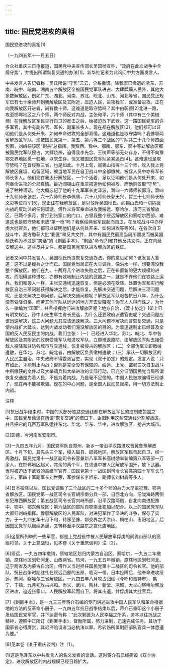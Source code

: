 ```yaml
---
---
---
```

title: 国民党进攻的真相
---



国民党进攻的真相(1)


（一九四五年十一月五日）

合众社重庆三日电报道，国民党中央宣传部长吴国桢宣称，“政府在此次战争中全居守势”，并提出所谓恢复交通的办法[1]。新华社记者为此询问中共方面发言人。

中共发言人告记者称：吴氏所说“守势”云云，全系撒谎。除我军已撤退的浙东、苏南、皖中、皖南、湖南五个解放区全被国民党军队进占、大肆蹂躏人民外，其他大多数解放区，例如广东、湖北、河南、苏北、皖北、山东、河北等省，国民党正规军已有七十余师开到我解放区及其附近，压迫人民，进攻我军，或准备进攻。正在向我解放区开进者，尚有数十师。这难道是取守势吗？其中由彰德[2]北进一路，攻至邯郸地区之八个师，两个师反对内战，主张和平，六个师（其中有三个美械师）在我解放区军民举行自卫的反击之后，始被迫放下武器。这一路国民党军的许多军官，其中有副长官、军长、副军长多人，现在都在解放区[3]，他们都可以证明他们是从何处开来、如何奉命进攻的全部真情。这难道也是取守势吗？我豫鄂两省解放区军队，现被国民党第一、第五、第六等三个战区的军队共二十几个师四面包围，刘峙任该区“剿共”总指挥。我豫西、豫中、鄂南、鄂东、鄂中等处解放区都被国民党军队侵占，大肆烧杀，迫得我李先念、王树声等部无处存身，不得不向豫鄂交界地区觅一驻地，以求生存，但又被国民党军队紧紧追击[4]。这难道也是取守势吗？在晋绥察三省，也是如此。十月上旬，阎锡山指挥十三个师，攻入我上党解放区襄垣、屯留区域，被当地军民在自卫战斗中全部缴械，被俘人员中亦有军长师长多人。他们现在我太行解放区，一个个活着，足以证明他们是从何处开来、如何奉命进攻的全部真情。最近阎锡山在重庆报道他如何被攻，而他则仅取“守势”，说了种种谎话。他大概忘记了他的十九军军长史泽波，暂四十六师师长郭溶，暂四十九师师长张宏，六十六师师长李佩膺，六十八师师长郭天兴，暂三十七师师长杨文彩等位将军[5]，现正住在我解放区，足以驳斥吴国桢氏、阎锡山氏和一切挑拨内战的反动派的任何谎话。傅作义将军奉命进攻我绥远、察哈尔、热河三省解放区，已两个多月，曾打到张家口的门口，占领我整个绥远解放区和察哈尔西部。难道这也是取守势和未放“第一枪”吗？我察绥两省军民起而自卫，在反攻战斗中亦俘虏大批官兵，他们都可以证明他们是从何处开来、如何进攻等等[6]。在各次自卫战斗中，我方缴获大批“剿匪”和反共文件，其中有国民党最高当局所颁发而被吴国桢氏称为不过是“笑话”的《剿匪手本》、“剿匪”命令[7]和其他反共文件，正在向延安解送中。这些反共文件，都是国民党军队进攻解放区的铁证。

记者又问中共发言人，吴国桢氏所提恢复交通办法，你的意见如何？该发言人答道：这不过是缓兵之计而已。国民党当局正在大举调兵，像洪水一样，想要淹没我整个解放区。他们在九、十两月几个进攻失败之后，正在布置新的更大规模的进攻。而阻碍这种进攻，亦即有效地制止内战的武器之一，就是不许他们在铁路上运兵。我们和旁人一样，主张交通线迅速恢复，但是必须在受降、处置伪军和实行解放区自治三项问题获得解决之后，才能恢复。先解决交通问题，后解决三项问题呢，还是先解决三项问题，后解决交通问题呢？解放区军队艰苦抗日八年，为什么没有受降资格，而劳其他军队从远远的地方开去受降呢？伪军人人得而诛之，为什么一律编为“国军”，并且指挥他们进攻解放区呢？地方自治，《双十协定》[8]上已有明文规定，孙中山先生早主省长民选，为什么还要政府派遣官吏呢？交通问题应该迅速解决，这三大问题尤其应该迅速解决。三大问题不解决而言恢复交通，只是使内战扩大延长，达到内战发动者们淹没解放区的目的。为着迅速制止已经普及全国的反人民反民主的内战，我们主张：（一）已经进入华北、苏北、皖北、华中各解放区及其附近的政府受降军队和进攻军队，立即撤返原防，由解放区军队去接受敌人投降和驻防各城市与交通线，恢复被侵占的解放区；（二）全部伪军立即缴械遣散，在华北、苏北、皖北者，由解放区负责缴械遣散；（三）承认一切解放区的人民民主自治，中央政府不得委派官吏，实现《双十协定》的规定。发言人说：只有如此，才能制止内战；否则是完全没有保障的。绥远、上党、邯郸三次自卫战斗中所缴获的文件以及大举调兵和大举进攻的实际行动，已充分证明国民党当局所谓恢复交通是为着人民，不是为着内战，乃是毫不足信的。中国人民被欺骗得已经够了，现在再不能被欺骗。现在的中心问题，是全国人民动员起来，用一切方法制止内战。

注释

[1]抗日战争结束时，中国的大部分铁路交通线都在解放区军民的控制或包围之中。国民党反动派在所谓“恢复交通”的借口下，企图利用这些交通线分割解放区，并且把它的几百万军队运往东北、华北、华东、华中，进攻解放区，抢占大城市。

[2]彰德，今河南省安阳市。

[3]一九四五年九月，国民党军队自郑州、新乡一带沿平汉路进攻晋冀鲁豫解放区。十月下旬，其先头三个军，侵入磁县、邯郸地区。解放区军民奋起自卫，经一周激战，国民党第十一战区副司令长官兼新八军军长高树勋率新编第八军等部一万余人，在邯郸地区起义，其余的两个军，在溃退中被人民解放军围歼，放下武器。当时被迫放下武器的高级军官有：国民党第十一战区副司令长官兼第四十军军长马法五，第四十军副军长刘世荣、军参谋长李旭东、副师长刘树森等多人。

[4]日本投降以后，国民党调集了三个战区的二十多个师的兵力大举进犯豫、鄂两省解放区。国民党第一战区司令长官胡宗南分兵一部，自西北方向，沿陇海路两侧东犯豫西解放区；第五战区司令长官刘峙所部，沿平汉路两侧，自北向南进犯豫中、鄂中、鄂东解放区；第六战区的部队自鄂南北犯加以配合。以上的国民党军队大都归刘峙指挥。豫鄂解放区的人民军队，对进犯军作了坚决的斗争，保存了实力，于一九四五年十月下旬，转移至豫、鄂交界之大洪山、桐柏山、枣阳地区，后因国民党军队继续追逼，又转移至平汉路东之宣化店地区。

[5]这里所列举的一些军官，都是上党战役中被人民解放军俘虏的阎锡山部队的高级将领。关于上党战役，见本卷《关于重庆谈判》注〔2〕。

[6]绥远，一九五四年撤销，原辖地区划归内蒙古自治区。察哈尔，一九五二年撤销，原辖地区划归河北、山西两省。热河，一九五五年撤销，原辖地区划归河北、辽宁两省及内蒙古自治区。傅作义当时担任国民党第十二战区的司令长官。他的部队，抗日战争时期驻扎在绥远西部的五原、临河一带。日本投降后，他奉命进攻绥远、热河、察哈尔三省解放区。一九四五年八月攻占归绥（今呼和浩特市）、集宁、丰镇。九月初攻占兴和、尚义、武川、陶林、新堂、凉城，大举向察哈尔解放区进攻，迫近张家口。人民解放军起而自卫，将其击退，并俘虏其大批官兵。

[7]《剿匪手本》，是一九三三年蒋介石编的专门讲述进攻中国人民军队和革命根据地的方法的反革命小册子。一九四五年抗日战争结束以后，蒋介石重印这个小册子发给国民党军官，并下达密令称：“此次剿匪为人民幸福之所系，务本以往抗战之精神，遵照中正所订《剿匪手本》，督励所属，努力进剿，迅速完成任务。其功于国家者必得膺赏，其迟滞贻误者当必执法以罪。希转饬所属剿匪部队官兵一体悉遵为要。”



[8]见本卷《关于重庆谈判》注〔1〕。

(1)这是毛泽东以中共发言人的名义发表的谈话。这时蒋介石已经撕毁《双十协定》，进攻解放区的内战规模已经日趋扩大。
